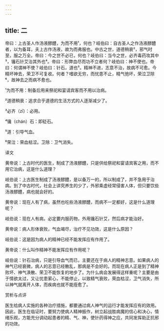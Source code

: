 ```yaml
---
---
---
```

title: 二
---




帝曰：上古圣人作汤液醪醴，为而不用¹，何也？岐伯曰：自古圣人之作汤液醪醴者，以为备耳，夫上古作汤液，故为而弗服也。中古之世，道德稍衰²，邪气时至，服之万全。帝曰：今之世不必已，何也？岐伯曰：当今之世，必齐毒药攻其中³，镵石针艾治其外也⁴。帝曰：形弊血尽而功不立者何？岐伯曰：神不使也。帝曰：何谓神不使？岐伯曰：针石，道也⁵。精神不进，志意不治，故病不可愈。今精坏神去，荣卫不可复收。何者？嗜欲无穷，而忧患不止，精气弛坏，荣泣卫除⁶，故神去之而病不愈也。

¹为而不用：制备后用来祭祀和宴请宾客而不用以治病。

²道德稍衰：追求合乎道德的生活方式的人逐渐减少了。

³必齐（zī）：必用。

⁴镵（chán）石：即砭石。

⁵道：引导气血。

⁶荣泣：荣血枯涩。卫除：卫气消失。

译文

黄帝说：上古时代的医生，制成了汤液醪醴，只是供给祭祀和宴请宾客之用，而不用它治病，这是什么道理？

岐伯说：上古医生制成了汤液醪醴，是以备万一的，所以制成了，并不急用于治病。到了中古时代，社会上讲究养生的少了，外邪乘虚经常侵害人体，但只要饮些汤液醪醴，病也就会好的。

黄帝说：现在人有了病，虽然也吃些汤液醪醴，而病不一定都好，这是什么道理呢？

岐伯说：现在人有病，必定要内服药物，外用镵石针艾，然后病才能治好。

黄帝说：病人形体衰败，气血竭尽，治疗不见功效，这是什么原因？

岐伯说：这是因为病人的精神已经不能发挥应有作用了。

黄帝说：什么叫作精神不能发挥应有作用呢？

岐伯说：针石治病，只是引导血气而已，主要还在于病人的精神志意。如果病人的神气已经衰微，病人的志意已经散乱，那病是不会好的。而现在病人正是到了精神败坏、神气涣散、荣卫不能恢复的地步了。为什么病会发展得这样重呢？主要是由于情欲太过，又让忧患萦心，不能停止，以致精气衰败，荣血枯涩，卫气消失，所以神气就离开人体，而疾病也就不能痊愈了。

赏析与点评

医生给病人实施的各种治疗措施，都要通过病人神气的运行才能发挥应有的效用。因此，医生在临证时，要努力使病人精神振作，树立起战胜病魔的信心和决心，情绪乐观，方能充分调动起患者的精、气、神，使针药得神之应，共同发挥助正抗邪的功效。